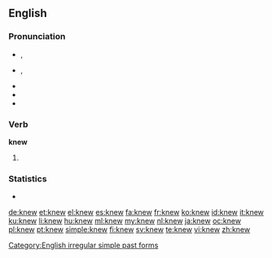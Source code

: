 {{slim-wikipedia|dab=knew}}
==English==

===Pronunciation===
* {{a|RP}} {{IPA|/ˈnjuː/}}, {{SAMPA|/"nju:/}}
* {{a|US}} {{IPA|/ˈnuː/}}, {{SAMPA|/"nu:/}}
* {{audio|en-us-knew.ogg|Audio (US)}}
* {{rhymes|uː}}
* {{homophones|new}}

===Verb===
'''knew'''

# {{simple past of|know}}

===Statistics===
* {{rank|mind|heart|going|205|knew|seen|better|name}}

[[Category:English irregular simple past forms]]

[[de:knew]]
[[et:knew]]
[[el:knew]]
[[es:knew]]
[[fa:knew]]
[[fr:knew]]
[[ko:knew]]
[[id:knew]]
[[it:knew]]
[[ku:knew]]
[[li:knew]]
[[hu:knew]]
[[ml:knew]]
[[my:knew]]
[[nl:knew]]
[[ja:knew]]
[[oc:knew]]
[[pl:knew]]
[[pt:knew]]
[[simple:knew]]
[[fi:knew]]
[[sv:knew]]
[[te:knew]]
[[vi:knew]]
[[zh:knew]]